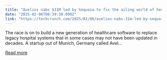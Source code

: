 ```yaml
---
title: "Avelios nabs $31M led by Sequoia to fix the ailing world of healthcare IT"
date: "2025-02-06T08:39:30.000Z"
link: "https://techcrunch.com/2025/02/06/avelios-nabs-31m-led-by-sequoia-to-fix-the-ailing-world-of-healthcare-it/"
---
```


The race is on to build a new generation of healthcare software to replace legacy hospital systems that in some cases may not have been updated in decades. A startup out of Munich, Germany called Avel...

[Read more](https://techcrunch.com/2025/02/06/avelios-nabs-31m-led-by-sequoia-to-fix-the-ailing-world-of-healthcare-it/)
